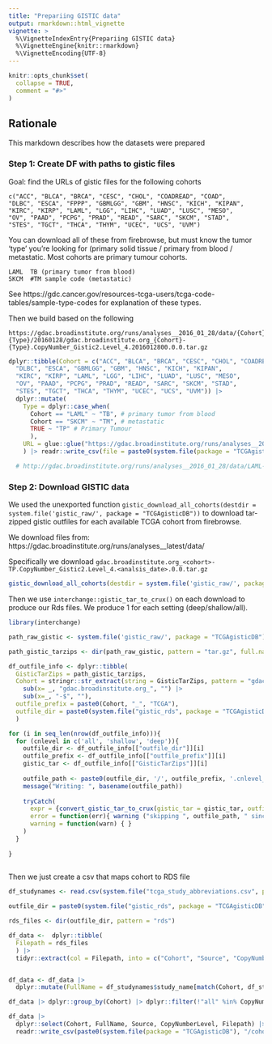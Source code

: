 ```yaml
---
title: "Prepariing GISTIC data"
output: rmarkdown::html_vignette
vignette: >
  %\VignetteIndexEntry{Prepariing GISTIC data}
  %\VignetteEngine{knitr::rmarkdown}
  %\VignetteEncoding{UTF-8}
---
```



```r
knitr::opts_chunk$set(
  collapse = TRUE,
  comment = "#>"
)
```



## Rationale

This markdown describes how the datasets were prepared

### Step 1: Create DF with paths to gistic files

Goal: find the URLs of gistic files for the following cohorts
```
c("ACC", "BLCA", "BRCA", "CESC", "CHOL", "COADREAD", "COAD", 
"DLBC", "ESCA", "FPPP", "GBMLGG", "GBM", "HNSC", "KICH", "KIPAN", 
"KIRC", "KIRP", "LAML", "LGG", "LIHC", "LUAD", "LUSC", "MESO", 
"OV", "PAAD", "PCPG", "PRAD", "READ", "SARC", "SKCM", "STAD", 
"STES", "TGCT", "THCA", "THYM", "UCEC", "UCS", "UVM")
```

You can download all of these from firebrowse, but must know the tumor 'type' you're looking for (primary solid tissue / primary from blood /  metastatic. Most cohorts are primary tumour cohorts.

```
LAML  TB (primary tumor from blood)
SKCM  #TM sample code (metastatic)
```

See  https://gdc.cancer.gov/resources-tcga-users/tcga-code-tables/sample-type-codes for explanation of these types.

Then we build based on the following

```
https://gdac.broadinstitute.org/runs/analyses__2016_01_28/data/{Cohort}-{Type}/20160128/gdac.broadinstitute.org_{Cohort}-{Type}.CopyNumber_Gistic2.Level_4.2016012800.0.0.tar.gz
```



```r
dplyr::tibble(Cohort = c("ACC", "BLCA", "BRCA", "CESC", "CHOL", "COADREAD", "COAD", 
  "DLBC", "ESCA", "GBMLGG", "GBM", "HNSC", "KICH", "KIPAN", 
  "KIRC", "KIRP", "LAML", "LGG", "LIHC", "LUAD", "LUSC", "MESO", 
  "OV", "PAAD", "PCPG", "PRAD", "READ", "SARC", "SKCM", "STAD", 
  "STES", "TGCT", "THCA", "THYM", "UCEC", "UCS", "UVM")) |>
  dplyr::mutate(
    Type = dplyr::case_when(
      Cohort == "LAML" ~ "TB", # primary tumor from blood
      Cohort == "SKCM" ~ "TM", # metastatic
      TRUE ~ "TP" # Primary Tumour
      ),
    URL = glue::glue("https://gdac.broadinstitute.org/runs/analyses__2016_01_28/data/{Cohort}-{Type}/20160128/gdac.broadinstitute.org_{Cohort}-{Type}.CopyNumber_Gistic2.Level_4.2016012800.0.0.tar.gz")
    ) |> readr::write_csv(file = paste0(system.file(package = "TCGAgisticDB"), "/gistic_urls.csv"))

  # http://gdac.broadinstitute.org/runs/analyses__2016_01_28/data/LAML-TB/20160128/gdac.broadinstitute.org_LAML-TB.CopyNumber_Gistic2.Level_4.2016012800.0.0.tar.gz
```

### Step 2: Download GISTIC data

We used the unexported function `gistic_download_all_cohorts(destdir = system.file('gistic_raw/', package = "TCGAgisticDB"))` to download tar-zipped gistic outfiles for each available TCGA cohort from firebrowse.

We download files from: https://gdac.broadinstitute.org/runs/analyses__latest/data/

Specifically we download `gdac.broadinstitute.org_<cohort>-TP.CopyNumber_Gistic2.Level_4.<analsis_date>.0.0.tar.gz`

```r
gistic_download_all_cohorts(destdir = system.file('gistic_raw/', package = "TCGAgisticDB"))
```



Then we use `interchange::gistic_tar_to_crux()` on each download to produce our Rds files. We produce 1 for each setting (deep/shallow/all).

```r
library(interchange)

path_raw_gistic <- system.file('gistic_raw/', package = "TCGAgisticDB")

path_gistic_tarzips <- dir(path_raw_gistic, pattern = "tar.gz", full.names = TRUE)

df_outfile_info <- dplyr::tibble(
  GisticTarZips = path_gistic_tarzips,
  Cohort = stringr::str_extract(string = GisticTarZips, pattern = "gdac.broadinstitute.org_[a-zA-Z]+?-") |>
    sub(x= _, "gdac.broadinstitute.org_", "") |>
    sub(x=_, "-$", ""),
  outfile_prefix = paste0(Cohort, "_", "TCGA"),
  outfile_dir = paste0(system.file("gistic_rds", package = "TCGAgisticDB"), "/")
  )

for (i in seq_len(nrow(df_outfile_info))){
  for (cnlevel in c('all', 'shallow', 'deep')){
    outfile_dir <- df_outfile_info[["outfile_dir"]][i]
    outfile_prefix <- df_outfile_info[["outfile_prefix"]][i]
    gistic_tar <- df_outfile_info[["GisticTarZips"]][i]
    
    outfile_path <- paste0(outfile_dir, '/', outfile_prefix, '.cnlevel_', cnlevel, '.rds')
    message("Writing: ", basename(outfile_path))
    
    tryCatch(
      expr = {convert_gistic_tar_to_crux(gistic_tar = gistic_tar, outfile = outfile_path, isTCGA = TRUE, cnLevel = cnlevel) },
      error = function(err){ warning ("skipping ", outfile_path, " since reading failed") },
      warning = function(warn) { }
    )
  }
  
}
  
```


Then we just create a csv that maps cohort to RDS file

```r
df_studynames <- read.csv(system.file("tcga_study_abbreviations.csv", package = "TCGAgisticDB"), strip.white = TRUE)

outfile_dir = paste0(system.file("gistic_rds", package = "TCGAgisticDB"), "/")

rds_files <- dir(outfile_dir, pattern = "rds")

df_data <-  dplyr::tibble(
  Filepath = rds_files
  ) |>
  tidyr::extract(col = Filepath, into = c("Cohort", "Source", "CopyNumberLevel"), regex = "([a-zA-Z]+?)_([a-zA-Z]+?)\\.cnlevel_([a-zA-Z]+?)\\.rds", remove = FALSE)


df_data <- df_data |>
  dplyr::mutate(FullName = df_studynames$study_name[match(Cohort, df_studynames$abbreviation)])

df_data |> dplyr::group_by(Cohort) |> dplyr::filter(!"all" %in% CopyNumberLevel)

df_data |>
  dplyr::select(Cohort, FullName, Source, CopyNumberLevel, Filepath) |>
  readr::write_csv(paste0(system.file(package = "TCGAgisticDB"), "/cohorts.tsv"))
```





